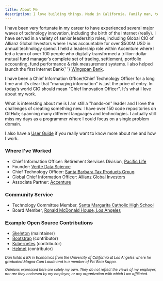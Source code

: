 ```yaml
---
title: About Me
description: I love building things. Made in California. Family man, technologist and Hacker News aficionado. Eternally curious.
---
```


I have been very fortunate in my career to have experienced several major waves of technology innovation, including the birth of the Internet (really). I have served in a variety of senior leadership roles, including Global CIO of Allianz Global Investors where I was accountable for over $500M USD in annual technology spend. I held a leadership role within Accenture where I led a team of over 100 people who digitally transformed a trillion-dollar mutual fund manager’s complete set of trading, settlement, portfolio accounting, fund performance & risk measurement systems. I also helped launch the first Internet Bank{' '} [Wingspan Bank](https://en.wikipedia.org/wiki/Wingspan_Bank).

I have been a Chief Information Officer/Chief Technology Officer for a long time and it’s clear that "managing information" is just the price of entry. In today’s world CIO should mean "Chief Innovation Officer". It's what I love about my work.

What is interesting about me is I am still a "hands-on" leader and I love the challenges of creating something new. I have over 150 code repositories on GitHub; spanning many different languages and technologies. I actually still miss my days as a programmer where I could focus on a single problem domain.

I also have a [User Guide](https://dstroot.github.io/readme/) if you really want to know more about me and how I work.

### Where I’ve Worked

- Chief Information Officer: Retirement Services Division, [Pacific Life](https://www.pacificlife.com/)
- Founder: [Verite Data Science](https://veritedatascience.com/)
- Chief Technology Officer: [Santa Barbara Tax Products Group](https://www.sbtpg.com/)
- Global Chief Information Officer: [Allianz Global Investors](https://www.allianzgi.com/)
- Associate Partner: [Accenture](https://www.accenture.com/us-en)

### Community Service

- Technology Committee Member, [Santa Margarita Catholic High School](https://www.smhs.org/)
- Board Member, [Ronald McDonald House, Los Angeles](https://rmhcsc.org/)

### Example Open Source Contributions

- [Skeleton](https://github.com/dstroot/skeleton) (maintainer)
- [Bootstrap](https://getbootstrap.com/) (contributor)
- [Kubernetes](https://kubernetes.io/) (contributor)
- [Helmet](https://helmetjs.github.io/) (contributor)

<small>

_Dan holds a BA in Economics from the University of California at Los Angeles where he graduated Magna Cum Laude and is a member of Phi Beta Kappa._

_Opinions expressed here are solely my own. They do not reflect the views of my employer, nor are they endorsed by my employer, or any organization with which I am affiliated._

</small>
